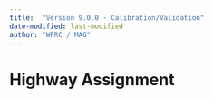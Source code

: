```yaml
---
title:  "Version 9.0.0 - Calibration/Validation"
date-modified: last-modified
author: "WFRC / MAG"
---
```


# Highway Assignment